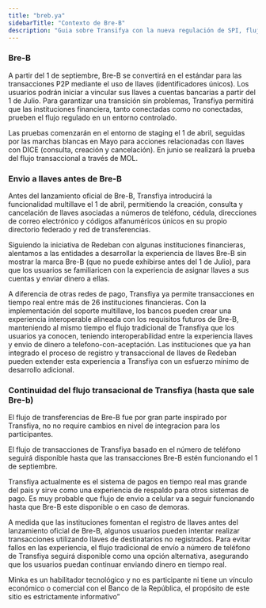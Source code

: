 ```yaml
---
title: "breb.ya"
sidebarTitle: "Contexto de Bre-B"
description: "Guia sobre Transifya con la nueva regulación de SPI, flujos vigentes y envio en tiempo real cuenta a cuenta"
---
```


### Bre-B

A partir del 1 de septiembre, Bre-B se convertirá en el estándar para las transacciones P2P mediante el uso de llaves (identificadores únicos). Los usuarios podrán iniciar a vincular sus llaves a cuentas bancarias a partir del 1 de Julio. Para garantizar una transición sin problemas, Transfiya permitirá que las instituciones financiera, tanto conectadas como no conectadas, prueben el flujo regulado en un entorno controlado.

Las pruebas comenzarán en el entorno de staging el 1 de abril, seguidas por las marchas blancas en Mayo para acciones relacionadas con llaves con DICE (consulta, creación y cancelación). En junio se realizará la prueba del flujo transaccional a través de MOL.

### Envio a llaves antes de Bre-B

Antes del lanzamiento oficial de Bre-B, Transfiya introducirá la funcionalidad multillave el 1 de abril, permitiendo la creación, consulta y cancelación de llaves asociadas a números de teléfono, cédula, direcciones de correo electrónico y códigos alfanuméricos únicos en su propio directorio federado y red de transferencias.

Siguiendo la iniciativa de Redeban con algunas instituciones financieras, alentamos a las entidades a desarrollar la experiencia de llaves Bre-B sin mostrar la marca Bre-B (que no puede exhibirse antes del 1 de Julio), para que los usuarios se familiaricen con la experiencia de asignar llaves a sus cuentas y enviar dinero a ellas.

A diferencia de otras redes de pago, Transfiya ya permite transacciones en tiempo real entre más de 26 instituciones financieras. Con la implementación del soporte multillave, los bancos pueden crear una experiencia interoperable alineada con los requisitos futuros de Bre-B, manteniendo al mismo tiempo el flujo tradicional de Transfiya que los usuarios ya conocen, teniendo interoperabilidad entre la experiencia llaves y envio de dinero a telefono-con-aceptación. Las instituciones que ya han integrado el proceso de registro y transaccional de llaves de Redeban pueden extender esta experiencia a Transfiya con un esfuerzo mínimo de desarrollo adicional.

### Continuidad del flujo transacional de Transfiya (hasta que sale Bre-b)

El flujo de transferencias de Bre-B fue por gran parte inspirado por Transfiya, no no require cambios en nivel de integracion para los participantes.

El flujo de transacciones de Transfiya basado en el número de teléfono seguirá disponible hasta que las transacciones Bre-B estén funcionando el 1 de septiembre.

Transfiya actualmente es el sistema de pagos en tiempo real mas grande del pais y  sirve como una experiencia de respaldo para otros sistemas de pago. Es muy probable que flujo de envio a celular va a seguir funcionando hasta que Bre-B este disponible o en caso de demoras.

A medida que las instituciones fomentan el registro de llaves antes del lanzamiento oficial de Bre-B, algunos usuarios pueden intentar realizar transacciones utilizando llaves de destinatarios no registrados. Para evitar fallos en las experiencia, el flujo tradicional de envío a número de teléfono de Transfiya seguirá disponible como una opción alternativa, asegurando que los usuarios puedan continuar enviando dinero en tiempo real.

<Note>
    Minka es un habilitador tecnológico y no es participante ni tiene un vínculo económico o comercial con el Banco de la República, el propósito de este sitio es estrictamente informativo”
</Note>
